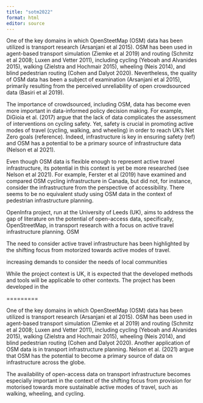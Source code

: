 ```yaml
---
title: "sotm2022"
format: html
editor: source
---
```


One of the key domains in which OpenSteetMap (OSM) data has been utilized is transport research (Arsanjani et al 2015). OSM has been used in agent-based transport simulation (Ziemke et al 2019) and routing (Schmitz et al 2008; Luxen and Vetter 2011), including cycling (Yeboah and Alvanides 2015), walking (Zielstra and Hochmair 2015), wheeling (Neis 2014), and blind pedestrian routing (Cohen and Dalyot 2020). Nevertheless, the quality of OSM data has been a subject of examination (Arsanjani et al 2015), primarily resulting from the perceived unreliability of open crowdsourced data (Basiri et al 2019).

The importance of crowdsourced, including OSM, data has become even more important in data-informed policy decision making. For example, DiGioia et al. (2017) argue that the lack of data complicates the assessment of interventions on cycling safety. Yet, safety is crucial in promoting active modes of travel (cycling, walking, and wheeling) in order to reach UK's Net Zero goals (reference). Indeed, infrastructure is key in ensuring safety (ref) and OSM has a potential to be a primary source of infrastructure data (Nelson et al 2021). 

Even though OSM data is flexible enough to represent active travel infrastructure, its potential in this context is yet be more researched (see Nelson et al 2021). For example, Ferster et al (2019) have examined and compared OSM cycling infrastructure in Canada, but did not, for instance, consider the infrastructure from the perspective of accessibility. There seems to be no equivalent study using OSM data in the context of pedestrian infrastructure planning. 

OpenInfra project, run at the University of Leeds (UK), aims to address the gap of literature on the potential of open-access data, specifically, OpenStreetMap, in transport research with a focus on active travel infrastructure planning. OSM 


The need to consider active travel infrastructure has been highlighted by the shifting focus from motorized towards active modes of travel.


increasing demands to consider the needs of local communities


While the project context is UK, it is expected that the developed methods and tools will be applicable to other contexts. The project has been developed in the 

=========

One of the key domains in which OpenSteetMap (OSM) data has been utilized is transport research (Arsanjani et al 2015). OSM has been used in agent-based transport simulation (Ziemke et al 2019) and routing (Schmitz et al 2008; Luxen and Vetter 2011), including cycling (Yeboah and Alvanides 2015), walking (Zielstra and Hochmair 2015), wheeling (Neis 2014), and blind pedestrian routing (Cohen and Dalyot 2020). Another application of OSM data is in transport infrastructure planning. Nelson et al. (2021) argue that OSM has the potential to become a primary source of data on infrastructure across the globe. 

The availability of open-access data on transport infrastructure becomes especially important in the context of the shifting focus from provision for motorised towards more sustainable active modes of travel, such as walking, wheeling, and cycling. 




